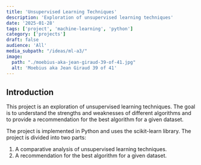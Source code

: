 ```yaml
---
title: 'Unsupervised Learning Techniques'
description: 'Exploration of unsupervised learning techniques'
date: '2025-01-28'
tags: ['project', 'machine-learning', 'python']
category: ['projects']
draft: false
audience: 'All'
media_subpath: "/ideas/ml-a3/"
image:
  path: "./moebius-aka-jean-giraud-39-of-41.jpg"
  alt: 'Moebius aka Jean Giraud 39 of 41'
---
```


## Introduction

This project is an exploration of unsupervised learning techniques. The goal is to understand the strengths and weaknesses of different algorithms and to provide a recommendation for the best algorithm for a given dataset.

The project is implemented in Python and uses the scikit-learn library. The project is divided into two parts:

1. A comparative analysis of unsupervised learning techniques.
2. A recommendation for the best algorithm for a given dataset.